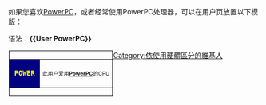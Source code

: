 如果您喜欢[[PowerPC|PowerPC]]，或者经常使用PowerPC处理器，可以在用户页放置以下模版：

语法：'''<nowiki>{{User PowerPC}}</nowiki>'''
<div style="float:left; border: solid #000000 1px; margin: 1px;">
{| cellspacing="0" style="width: 238px; background: #FFFFFF;"
| style="width: 45px; height: 45px; background: navy; text-align: center; font-size: 12pt; color: yellow; line-height:1.15em;" | <tt style="font-size: 10pt;">'''POWER'''</tt>
| style="font-size: 8pt; padding: 4pt; line-height: 1.25em;" | 此用户爱用'''[[PowerPC|PowerPC]]'''的CPU
|}</div>

[[Category:依使用硬體區分的維基人|Category:依使用硬體區分的維基人]]